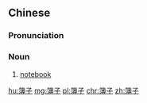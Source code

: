 ==Chinese==
{{zh-forms}}

===Pronunciation===
{{zh-pron
|m=bùzi
|cat=n
}}

===Noun===
{{zh-noun}}

# [[notebook]]

[[hu:簿子]]
[[mg:簿子]]
[[pl:簿子]]
[[chr:簿子]]
[[zh:簿子]]